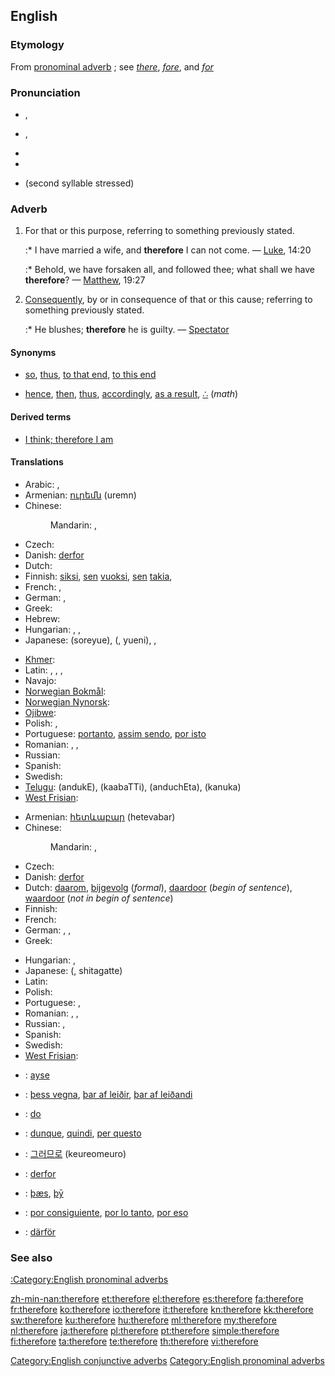 ==English==

{{rank|rest|2|open|326|therefore|feet|lay|along}}

===Etymology===
From {{etyl|ang|en}} [[pronominal adverb]] {{term|therfore|lang=ang}}; see ''[[there]]'', ''[[fore]]'', and ''[[for]]''

===Pronunciation===
* {{a|RP}} {{IPA|/ˈðɛəfɔː/}}, {{SAMPA|/"DE@fO:/}}
* {{a|GenAm}} {{IPA|/ˈðɛɹfɔɹ/}}, {{SAMPA|/"DErfOr/}}
* {{audio|en-us-therefore.ogg|Audio (US)}}
* {{hyphenation|there|fore}}
* {{homophones|therefor}} (second syllable stressed)

===Adverb===
{{en-adv|-}}

# {{context|conjunctive}} For that or this purpose, referring to something previously stated.
#:* I have married a wife, and '''therefore''' I can not come. — [[Luke]], 14:20
#:* Behold, we have forsaken all, and followed thee; what shall we have '''therefore'''? — [[Matthew]], 19:27
# {{context|conjunctive}} [[consequently|Consequently]], by or in consequence of that or this cause; referring to something previously stated.
#:* He blushes; '''therefore''' he is guilty. — [[Spectator]]

====Synonyms====
* {{sense|for that purpose}} [[so]], [[thus]], [[to that end]], [[to this end]]
* {{sense|consequently}} [[hence]], [[then]], [[thus]], [[accordingly]], [[as a result]], [[∴]] (''math'')

====Derived terms====
* [[I think; therefore I am]]

====Translations====
{{trans-top|for that or this reason, referring to something previously stated; for that}}
* Arabic: {{t|ar|لذلك|tr=li-dhaalika}},  {{t|ar|لهذا|tr=li-haadhaa}}
* Armenian: [[ուրեմն]] (uremn)
* Chinese:
*: Mandarin: {{t-|cmn|所以|tr=suǒyǐ|sc=Hani}},  {{t-|cmn|因此|tr=yīncǐ|sc=Hani}}
* Czech: {{t+|cs|proto}}
* Danish: [[derfor]]
* Dutch: {{t+|nl|daarom}}
* Finnish: [[siksi]], [[se#Finnish|sen]] [[vuoksi]], [[se#Finnish|sen]] [[takia]], {{t+|fi|joten}}
* French: {{t+|fr|donc}},  {{t|fr|pour ça}}
* German: {{t+|de|deswegen}},  {{t+|de|deshalb}}
* Greek: {{t+|el|επομένως|tr=epoménos}}
* Hebrew: {{t-|he|אז|alt=אָז|tr=az}}
* Hungarian: {{t+|hu|azért}}, {{t+|hu|ezért}},  {{t+|hu|emiatt}}
* Japanese: {{Jpan|[[それゆえ]]}} (soreyue), {{Jpan|[[故に]]}} ({{Jpan|[[ゆえに]]}}, yueni),  {{t|ja|ですから|tr=desu kara}},  {{t|ja|従って|tr=shitagatte}}
{{trans-mid}}
* [[Khmer]]: {{t|km|អញ្ចឹង|tr=añchəng|sc=Khmr|xs=Khmer}}
* Latin: {{t+|la|ergo|alt=ergō}},  {{t-|la|igitur}},  {{t+|la|itaque}},  {{t+|la|autem}}
* Navajo: {{tø|nv|háálá}}
* [[Norwegian Bokmål]]: {{tø|nb|derfor}}
* [[Norwegian Nynorsk]]: {{t-|nn|difor|xs=Norwegian Nynorsk}}
* [[Ojibwe]]: {{tø|oj|nindawaa}}
* Polish: {{t+|pl|więc}},  {{t|pl|zatem}}
* Portuguese: [[portanto]], [[assim sendo]], [[por isto]]
* Romanian: {{t+|ro|deci}}, {{t+|ro|aşadar}}, {{t-|ro|prin urmare}}
* Russian: {{t+|ru|поэтому|tr=poétomu}}
* Spanish: {{t-|es|por eso}}
* Swedish: {{t+|sv|därför}}
* [[Telugu]]: {{t|te|అందుకే}} (andukE), {{t|te|కాబట్టి}} (kaabaTTi), {{t|te|అందుచేత}} (anduchEta), {{t|te|కనుక}} (kanuka)
* [[West Frisian]]: {{t|fy|dêrom|xs=West Frisian}}
{{trans-bottom}}

{{trans-top|consequently; by consequence}}
* Armenian: [[հետևաբար]] (hetevabar)
* Chinese:
*: Mandarin: {{t-|cmn|所以|tr=suǒyǐ|sc=Hani}},  {{t-|cmn|因此|tr=yīncǐ|sc=Hani}}
* Czech: {{t+|cs|proto}}
* Danish: [[derfor]]
* Dutch: [[daarom]], [[bijgevolg]] (''formal''), [[daardoor]] (''begin of sentence''), [[waardoor]] (''not in begin of sentence'')
* Finnish: {{t+|fi|siksi}}
* French: {{t+|fr|par conséquent}}
* German: {{t+|de|deswegen}},  {{t+|de|deshalb}},  {{t+|de|darum}}
* Greek: {{t+|el|επομένως|tr=epoménos}}
{{trans-mid}}
* Hungarian: {{t-|hu|következésképpen}}, {{t+|hu|tehát}}
* Japanese: {{Jpan|[[従って]]}} ({{Jpan|[[したがって]]}}, shitagatte)
* Latin: {{t-|la|igitur}}
* Polish: {{t+|pl|więc}}
* Portuguese: {{t+|pt|portanto}}, {{t+|pt|consequentemente}}
* Romanian: {{t+|ro|deci}}, {{t+|ro|aşadar}}, {{t-|ro|prin urmare}}
* Russian: {{t+|ru|следовательно|tr=slédovatel'no}}, {{qualifier|somewhat}} {{t+|ru|зато}}
* Spanish: {{t-|es|por eso}}
* Swedish: {{t+|sv|därför}}
* [[West Frisian]]: {{t|fy|dêrom|xs=West Frisian}}
{{trans-bottom}}

{{checktrans-top}}
* {{ttbc|Crimean Tatar}}: [[ayse]]
* {{ttbc|Icelandic}}: [[þess vegna]], [[þar af leiðir]], [[þar af leiðandi]]
* {{ttbc|Ido}}: [[do]]
* {{ttbc|Italian}}: [[dunque]], [[quindi]], [[per questo]]
{{trans-mid}}
* {{ttbc|Korean}}: [[그러므로]] (keureomeuro)
* {{ttbc|Norwegian}}: [[derfor]]
* {{ttbc|Old English}}: [[þæs]], [[þy|þȳ]]
* {{ttbc|Spanish}}: [[por consiguiente]], [[por lo tanto]], [[por eso]]
* {{ttbc|Swedish}}: [[därför]]
{{trans-bottom}}

===See also===
[[:Category:English pronominal adverbs]]

[[Category:English conjunctive adverbs]]
[[Category:English pronominal adverbs]]

[[zh-min-nan:therefore]]
[[et:therefore]]
[[el:therefore]]
[[es:therefore]]
[[fa:therefore]]
[[fr:therefore]]
[[ko:therefore]]
[[io:therefore]]
[[it:therefore]]
[[kn:therefore]]
[[kk:therefore]]
[[sw:therefore]]
[[ku:therefore]]
[[hu:therefore]]
[[ml:therefore]]
[[my:therefore]]
[[nl:therefore]]
[[ja:therefore]]
[[pl:therefore]]
[[pt:therefore]]
[[simple:therefore]]
[[fi:therefore]]
[[ta:therefore]]
[[te:therefore]]
[[th:therefore]]
[[vi:therefore]]